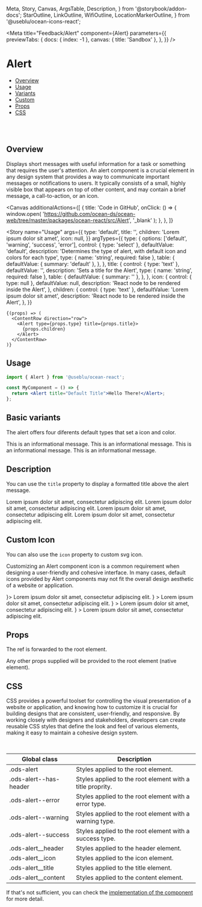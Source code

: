   Meta,
  Story,
  Canvas,
  ArgsTable,
  Description,
} from '@storybook/addon-docs';
  StarOutline,
  LinkOutline,
  WifiOutline,
  LocationMarkerOutline,
} from '@useblu/ocean-icons-react';


<Meta
  title="Feedback/Alert"
  component={Alert}
  parameters={{
    previewTabs: {
      docs: { index: -1 },
      canvas: { title: 'Sandbox' },
    },
  }}
/>

# Alert

- [Overview](#overview)
- [Usage](#usage)
- [Variants](#variants)
- [Custom](#variants)
- [Props](#props)
- [CSS](#customization)

<br />
<br />

## Overview <a name="overview"></a>

Displays short messages with useful information for a task or something that requires the user's attention.
An alert component is a crucial element in any design system that provides a way to communicate important
messages or notifications to users. It typically consists of a small, highly visible box that appears on top
of other content, and may contain a brief message, a call-to-action, or an icon.

<Canvas
  additionalActions={[
    {
      title: 'Code in GitHub',
      onClick: () => {
        window.open(
          'https://github.com/ocean-ds/ocean-web/tree/master/packages/ocean-react/src/Alert',
          '_blank'
        );
      },
    },
  ]}
>
  <Story
    name="Usage"
    args={{
      type: 'default',
      title: '',
      children: 'Lorem ipsum dolor sit amet',
      icon: null,
    }}
    argTypes={{
      type: {
        options: ['default', 'warning', 'success', 'error'],
        control: { type: 'select' },
        defaultValue: 'default',
        description:
          'Determines the type of alert, with default icon and colors for each type',
        type: { name: 'string', required: false },
        table: {
          defaultValue: { summary: 'default' },
        },
      },
      title: {
        control: { type: 'text' },
        defaultValue: '',
        description: 'Sets a title for the Alert',
        type: { name: 'string', required: false },
        table: {
          defaultValue: { summary: '' },
        },
      },
      icon: {
        control: { type: null },
        defaultValue: null,
        description: 'React node to be rendered inside the Alert',
      },
      children: {
        control: { type: 'text' },
        defaultValue: 'Lorem ipsum dolor sit amet',
        description: 'React node to be rendered inside the Alert',
      },
    }}
  >
    {(props) => (
      <ContentRow direction="row">
        <Alert type={props.type} title={props.title}>
          {props.children}
        </Alert>
      </ContentRow>
    )}
  </Story>
</Canvas>

## Usage <a name="usage"></a>

```jsx
import { Alert } from '@useblu/ocean-react';

const MyComponent = () => {
  return <Alert title="Default Title">Hello There!</Alert>;
};
```

## Basic variants <a name="variants"></a>

The alert offers four diferents default types that set a icon and color.

<Canvas>
  <Story name="Simple alerts">
    <ContentRow>
      <Alert>This is an informational message.</Alert>
      <Alert type="warning">This is an informational message.</Alert>
      <Alert type="error">This is an informational message.</Alert>
      <Alert type="success">This is an informational message.</Alert>
    </ContentRow>
  </Story>
</Canvas>

## Description

You can use the `title` property to display a formatted title above the alert message.

<Canvas>
  <Story name="Alert with description">
    <ContentRow>
      <Alert title="Default Title">
        Lorem ipsum dolor sit amet, consectetur adipiscing elit.
      </Alert>
      <Alert type="warning" title="Warning Title">
        Lorem ipsum dolor sit amet, consectetur adipiscing elit.
      </Alert>
      <Alert type="error" title="Error Title">
        Lorem ipsum dolor sit amet, consectetur adipiscing elit.
      </Alert>
      <Alert type="success" title="Success Title!">
        Lorem ipsum dolor sit amet, consectetur adipiscing elit.
      </Alert>
    </ContentRow>
  </Story>
</Canvas>

## Custom Icon

You can also use the `icon` property to custom svg icon.

Customizing an Alert component icon is a common requirement
when designing a user-friendly and cohesive interface. In many cases,
default icons provided by Alert components may not fit the overall
design aesthetic of a website or application.

<Canvas>
  <Story name="Alert with icon">
    <ContentRow>
      <Alert title="Alert with a custom icon!" icon={<StarOutline size={24} />}>
        Lorem ipsum dolor sit amet, consectetur adipiscing elit.
      </Alert>
      <Alert
        title="Alert with a custom icon!"
        type="warning"
        icon={<LinkOutline size={24} />}
      >
        Lorem ipsum dolor sit amet, consectetur adipiscing elit.
      </Alert>
      <Alert
        title="Alert with a custom icon!"
        type="error"
        icon={<WifiOutline size={24} />}
      >
        Lorem ipsum dolor sit amet, consectetur adipiscing elit.
      </Alert>
      <Alert
        title="Alert with a custom icon!"
        type="success"
        icon={<LocationMarkerOutline size={24} />}
      >
        Lorem ipsum dolor sit amet, consectetur adipiscing elit.
      </Alert>
    </ContentRow>
  </Story>
</Canvas>

## Props <a name="props"></a>

<ArgsTable story="Usage" of="." />

The ref is forwarded to the root element.

Any other props supplied will be provided to the root element (native element).

## CSS <a name="customization"></a>

CSS provides a powerful toolset for controlling the visual presentation of a website or application,
and knowing how to customize it is crucial for building designs that are consistent, user-friendly,
and responsive. By working closely with designers and stakeholders, developers can create reusable CSS
styles that define the look and feel of various elements, making it easy to maintain a cohesive design system.

<br />

| Global class           | Description                                               |
| ---------------------- | --------------------------------------------------------- |
| .ods-alert             | Styles applied to the root element.                       |
| .ods-alert--has-header | Styles applied to the root element with a title proprity. |
| .ods-alert--error      | Styles applied to the root element with a error type.     |
| .ods-alert--warning    | Styles applied to the root element with a warning type.   |
| .ods-alert--success    | Styles applied to the root element with a success type.   |
| .ods-alert\_\_header   | Styles applied to the header element.                     |
| .ods-alert\_\_icon     | Styles applied to the icon element.                       |
| .ods-alert\_\_title    | Styles applied to the title element.                      |
| .ods-alert\_\_content  | Styles applied to the content element.                    |

If that's not sufficient, you can check the
[implementation of the component](https://github.com/ocean-ds/ocean-web/tree/master/packages/ocean-react/src/Alert)
for more detail.
